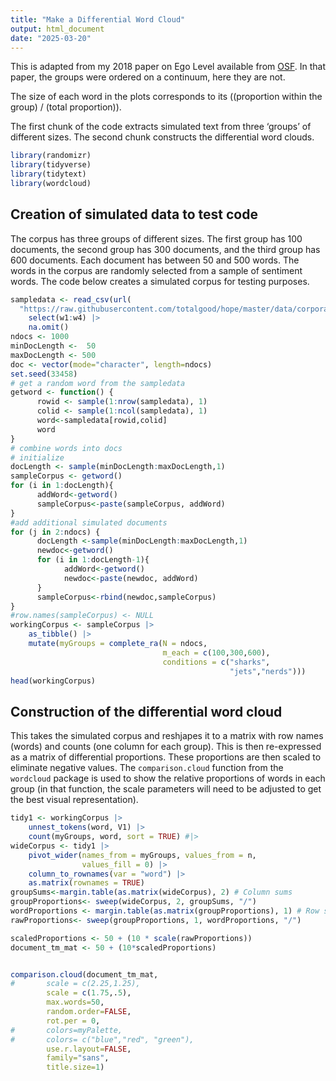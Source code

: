 ```yaml
---
title: "Make a Differential Word Cloud"
output: html_document
date: "2025-03-20"
---
```


This is adapted from my 2018 paper on Ego Level available from [OSF](https://osf.io/jw7dy/). In that paper, the groups were ordered on a continuum, here they are not. 

The size of each word in the plots corresponds to its ((proportion within the group) / (total proportion)).

The first chunk of the code extracts simulated text from three 'groups' of different sizes. The second chunk constructs the differential word clouds.
```r
library(randomizr)
library(tidyverse)
library(tidytext)
library(wordcloud)
```


## Creation of simulated data to test code

The corpus has three groups of different sizes.  The first group has 100 documents, the second group has 300 documents, and the third group has 600 documents. Each document has between 50 and 500 words. The words in the corpus are randomly selected from a sample of sentiment words. The code below creates a simulated corpus for testing purposes.
```r
sampledata <- read_csv(url(
  "https://raw.githubusercontent.com/totalgood/hope/master/data/corpora/sentiment-words-DFE-785960.csv")) |> 
    select(w1:w4) |> 
    na.omit()
ndocs <- 1000
minDocLength <-  50
maxDocLength <- 500
doc <- vector(mode="character", length=ndocs)
set.seed(33458)
# get a random word from the sampledata
getword <- function() {
      rowid <- sample(1:nrow(sampledata), 1)
      colid <- sample(1:ncol(sampledata), 1)
      word<-sampledata[rowid,colid]
      word                 
}
# combine words into docs
# initialize
docLength <- sample(minDocLength:maxDocLength,1)
sampleCorpus <- getword()
for (i in 1:docLength){
      addWord<-getword()
      sampleCorpus<-paste(sampleCorpus, addWord)
}
#add additional simulated documents
for (j in 2:ndocs) {
      docLength <-sample(minDocLength:maxDocLength,1)
      newdoc<-getword()
      for (i in 1:docLength-1){
            addWord<-getword()
            newdoc<-paste(newdoc, addWord)
      }
      sampleCorpus<-rbind(newdoc,sampleCorpus)
}
#row.names(sampleCorpus) <- NULL
workingCorpus <- sampleCorpus |> 
    as_tibble() |>
    mutate(myGroups = complete_ra(N = ndocs, 
                                  m_each = c(100,300,600),
                                  conditions = c("sharks",
                                                 "jets","nerds")))
head(workingCorpus)
```
## Construction of the differential word cloud

This takes the simulated corpus and reshjapes it to a matrix with row names (words) and counts (one column for each group). This is then re-expressed as a matrix of differential proportions. These proportions are then scaled to eliminate negative values. The `comparison.cloud` function from the `wordcloud` package is used to show the relative proportions of words in each group (in that function, the scale parameters will need to be adjusted to get the best visual representation).


```r
tidy1 <- workingCorpus |> 
    unnest_tokens(word, V1) |> 
    count(myGroups, word, sort = TRUE) #|>
wideCorpus <- tidy1 |>
    pivot_wider(names_from = myGroups, values_from = n, 
                values_fill = 0) |> 
    column_to_rownames(var = "word") |>
    as.matrix(rownames = TRUE)
groupSums<-margin.table(as.matrix(wideCorpus), 2) # Column sums
groupProportions<- sweep(wideCorpus, 2, groupSums, "/")
wordProportions <- margin.table(as.matrix(groupProportions), 1) # Row sums
rawProportions<- sweep(groupProportions, 1, wordProportions, "/")

scaledProportions <- 50 + (10 * scale(rawProportions))
document_tm_mat <- 50 + (10*scaledProportions)


comparison.cloud(document_tm_mat,
#       scale = c(2.25,1.25),
        scale = c(1.75,.5),
        max.words=50,
        random.order=FALSE,
        rot.per = 0,
#       colors=myPalette,
#       colors= c("blue","red", "green"),
        use.r.layout=FALSE,
        family="sans",
        title.size=1)
   

```

